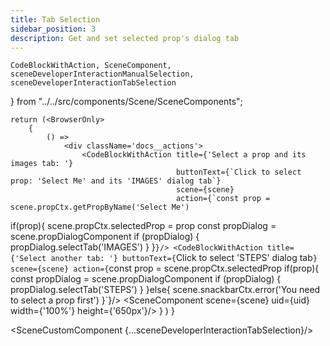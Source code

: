 ```yaml
---
title: Tab Selection
sidebar_position: 3
description: Get and set selected prop's dialog tab
---
```


    CodeBlockWithAction, SceneComponent,
    sceneDeveloperInteractionManualSelection, sceneDeveloperInteractionTabSelection
} from "../../src/components/Scene/SceneComponents";

    return (<BrowserOnly>
        {
            () =>
                <div className='docs__actions'>
                    <CodeBlockWithAction title={'Select a prop and its images tab: '}
                                         buttonText={`Click to select prop: 'Select Me' and its 'IMAGES' dialog tab`}
                                         scene={scene}
                                         action={`const prop = scene.propCtx.getPropByName('Select Me')
if(prop){
    scene.propCtx.selectedProp = prop
    const propDialog = scene.propDialogComponent
    if (propDialog) {
        propDialog.selectTab('IMAGES')
    }
}`}/>
                    <CodeBlockWithAction title={'Select another tab: '}
                                         buttonText={`Click to select 'STEPS' dialog tab`}
                                         scene={scene}
                                         action={`const prop = scene.propCtx.selectedProp
if(prop){
    const propDialog = scene.propDialogComponent
    if (propDialog) {
        propDialog.selectTab('STEPS')
    }
}else{
    scene.snackbarCtx.error('You need to select a prop first')
}`}/>
                    <SceneComponent scene={scene} uid={uid} width={'100%'} height={'650px'}/>
                </div>
        }
    </BrowserOnly>)
}

<SceneCustomComponent {...sceneDeveloperInteractionTabSelection}/>

